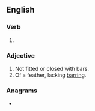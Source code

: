 ==English==

===Verb===
{{head|en|verb form}}

# {{en-past of|unbar}}

===Adjective===
{{en-adj|-}}

# Not fitted or closed with bars.
# Of a feather, lacking [[barring]].

===Anagrams===
* {{anagrams|en|errabund|underbar}}